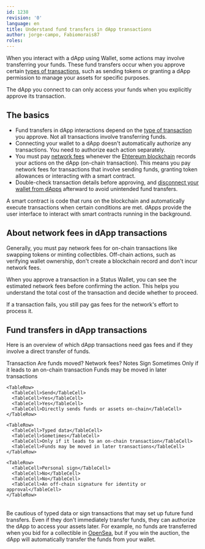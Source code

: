 ```yaml
---
id: 1238
revision: '0'
language: en
title: Understand fund transfers in dApp transactions
author: jorge-campo, Fabiomorais87
roles:
---
```


When you interact with a dApp using Wallet, some actions may involve transferring your funds. These fund transfers occur when you approve certain [types of transactions](./guide-to-dapp-interactions-in-status-wallet.mdx), such as sending tokens or granting a dApp permission to manage your assets for specific purposes.

<Admonition type="info">
  The dApp you connect to can only access your funds when you explicitly approve its transaction.
</Admonition>

## The basics

- Fund transfers in dApp interactions depend on the [type of transaction](#fund-transfers-in-dapp-transactions) you approve. Not all transactions involve transferring funds.
- Connecting your wallet to a dApp doesn't automatically authorize any transactions. You need to authorize each action separately.
- You must pay [network fees](./understand-network-fees.mdx) whenever the [Ehtereum blockchain](../getting-started/about-the-ethereum-blockchain.mdx) records your actions on the dApp (on-chain transaction). This means you pay network fees for transactions that involve sending funds, granting token allowances or interacting with a smart contract.
- Double-check transaction details before approving, and [disconnect your wallet from dApps](./administer-your-wallet-dapp-connections.mdx) afterward to avoid unintended fund transfers.

<Admonition type="tip">
  A smart contract is code that runs on the blockchain and automatically execute transactions when certain conditions are met. dApps provide the user interface to interact with smart contracts running in the background.
</Admonition>

## About network fees in dApp transactions

Generally, you must pay network fees for on-chain transactions like swapping tokens or minting collectibles. Off-chain actions, such as verifying wallet ownership, don't create a blockchain record and don't incur network fees.

When you approve a transaction in a Status Wallet, you can see the estimated network fees before confirming the action. This helps you understand the total cost of the transaction and decide whether to proceed.

<Admonition type="info">
  If a transaction fails, you still pay gas fees for the network's effort to process it.
</Admonition>

## Fund transfers in dApp transactions

Here is an overview of which dApp transactions need gas fees and if they involve a direct transfer of funds.

<Table>
  <TableHead>
    <TableHeader>Transaction</TableHeader>
    <TableHeader>Are funds moved?</TableHeader>
    <TableHeader>Network fees?</TableHeader>
    <TableHeader>Notes</TableHeader>
  </TableHead>

  <TableContent>
    <TableRow>
      <TableCell>Sign</TableCell>
      <TableCell>Sometimes</TableCell>
      <TableCell>Only if it leads to an on-chain transaction</TableCell>
      <TableCell>Funds may be moved in later transactions</TableCell>
    </TableRow>

    <TableRow>
      <TableCell>Send</TableCell>
      <TableCell>Yes</TableCell>
      <TableCell>Yes</TableCell>
      <TableCell>Directly sends funds or assets on-chain</TableCell>
    </TableRow>

    <TableRow>
      <TableCell>Typed data</TableCell>
      <TableCell>Sometimes</TableCell>
      <TableCell>Only if it leads to an on-chain transaction</TableCell>
      <TableCell>Funds may be moved in later transactions</TableCell>
    </TableRow>

    <TableRow>
      <TableCell>Personal sign</TableCell>
      <TableCell>No</TableCell>
      <TableCell>No</TableCell>
      <TableCell>An off-chain signature for identity or approval</TableCell>
    </TableRow>
  </TableContent>
</Table>

Be cautious of typed data or sign transactions that may set up future fund transfers. Even if they don't immediately transfer funds, they can authorize the dApp to access your assets later. For example, no funds are transferred when you bid for a collectible in [OpenSea](https://opensea.io/)<ExternalIcon />, but if you win the auction, the dApp will automatically transfer the funds from your wallet.
